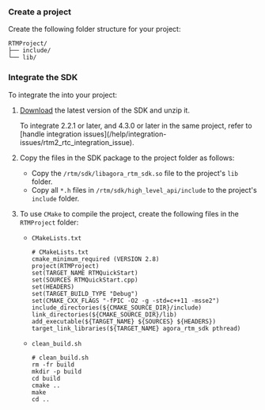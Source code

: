 <PlatformWrapper platform="linux-cpp">

### Create a project

Create the following folder structure for your project:

```shell
RTMProject/
├── include/
└── lib/
```

### Integrate the SDK

To integrate the <Vpl k="NAME" /> <Vpd k="SDK" /> into your project:

1. [Download](/sdks?platform=linux) the latest version of the SDK and unzip it. 

    <Admonition>
    To integrate <Vpd k="SDK" /> 2.2.1 or later, and <Vg k="VSDK" /> 4.3.0 or later in the same project, refer to [handle integration issues](/help/integration-issues/rtm2_rtc_integration_issue).
    </Admonition>

1. Copy the files in the SDK package to the project folder as follows:

    - Copy the `/rtm/sdk/libagora_rtm_sdk.so` file to the project's `lib` folder.
    - Copy all `*.h` files in `/rtm/sdk/high_level_api/include` to the project's `include` folder.

1.  To use `CMake` to compile the project, create the following files in the `RTMProject` folder:

    * `CMakeLists.txt`

        ```shell
        # CMakeLists.txt
        cmake_minimum_required (VERSION 2.8)
        project(RTMProject)
        set(TARGET_NAME RTMQuickStart)
        set(SOURCES RTMQuickStart.cpp)
        set(HEADERS)
        set(TARGET_BUILD_TYPE "Debug")
        set(CMAKE_CXX_FLAGS "-fPIC -O2 -g -std=c++11 -msse2")
        include_directories(${CMAKE_SOURCE_DIR}/include)
        link_directories(${CMAKE_SOURCE_DIR}/lib)
        add_executable(${TARGET_NAME} ${SOURCES} ${HEADERS})
        target_link_libraries(${TARGET_NAME} agora_rtm_sdk pthread)
        ```

    * `clean_build.sh`

        ```shell
        # clean_build.sh
        rm -fr build
        mkdir -p build
        cd build
        cmake ..
        make
        cd ..
        ```

</PlatformWrapper>
